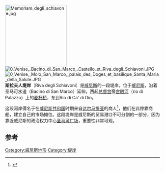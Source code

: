[[File:Memoriam_degli_schiavone.jpg|200px]]
[[File:0_Venise,_Bacino_di_San_Marco,_Castello_et_Riva_degli_Schiavoni.JPG|thumb]]
[[File:0_Venise,_Molo_San_Marco,_palais_des_Doges_et_basilique_Santa_Maria_della_Salute.JPG|thumb]]
'''斯拉夫人堤岸'''（Riva degli Schiavoni）是[[威尼斯|威尼斯]]的一段堤岸，位于[[城堡区_(威尼斯)|威尼斯]]，沿着圣马可水道（Bacino di San Marco）延伸，西起[[总督宫_(威尼斯)|总督宫]]旁[[宫殿河|宫殿河]]（rio di Palazzo）上的[[麦杆桥|麦杆桥]]，东到Rio di Ca' di Dio。

这段河岸得名于在[[威尼斯共和国|威尼斯共和国]]时期来自[[达尔马提亚|达尔马提亚]]的商人<ref name="CV">{{cite book| author=G. Tassini | title=Curiosità Veneziane | year=1964 | publisher=Filippi Editore |location= Venezia| page=608 }}</ref>，他们在此停靠商船，建立自己的市场摊位。这段堤岸是威尼斯的贸易港口不可分割的一部分，因为靠近威尼斯的政治权力中心[[圣马可广场|圣马可广场]]，重要性非常可观。

==参考==
{{Reflist|2}}

[[Category:威尼斯地形|Category:威尼斯地形]]
[[Category:堤岸|Category:堤岸]]